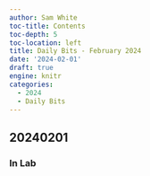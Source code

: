 ```yaml
---
author: Sam White
toc-title: Contents
toc-depth: 5
toc-location: left
title: Daily Bits - February 2024
date: '2024-02-01'
draft: true
engine: knitr
categories: 
  - 2024
  - Daily Bits
---
```


## 20240201

### In Lab

